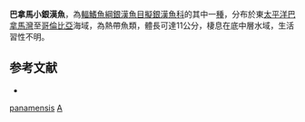 {{Speciesbox 
| status = LC
| status_system = IUCN3.1
| taxon = Atherinella panamensis
| authority =  [[Steindachner|Steindachner]], 1875
| synonyms = 
}}
'''巴拿馬小銀漢魚'''，為[[輻鰭魚綱|輻鰭魚綱]][[銀漢魚目|銀漢魚目]][[擬銀漢魚科|擬銀漢魚科]]的其中一[[種|種]]，分布於東[[太平洋|太平洋]][[巴拿馬灣|巴拿馬灣]]至[[哥倫比亞|哥倫比亞]]海域，為熱帶魚類，體長可達11公分，棲息在底中層水域，生活習性不明。

==参考文献==
*{{FishBase_species|genus=Atherinella|species=panamensis|year=2016|month=3}}

{{Taxonbar|from=Q2725844}}

[[Category:小銀漢魚屬|panamensis]]
[[Category:1875年描述的鱼类|A]]